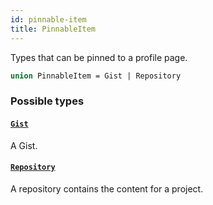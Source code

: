 ```yaml
---
id: pinnable-item
title: PinnableItem
---
```


Types that can be pinned to a profile page.

```graphql
union PinnableItem = Gist | Repository
```

### Possible types

#### [`Gist`](/docs/api/objects/gist)

A Gist.

#### [`Repository`](/docs/api/objects/repository)

A repository contains the content for a project.
